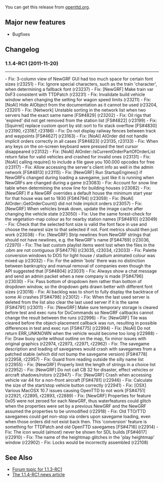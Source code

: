 
{{en/Archive/OpenTTD/Navigation}}
{{en/Archive/OpenTTD/NaviPrevNext|prev=en/Archive/OpenTTD/OpenTTD 1.1.3|next=en/Archive/Lists/Roadmap 1.2|date=TBD}}

You can get this release from [http://www.openttd.org/en/download-testing openttd.org].

==Major new features==

* Bugfixes

==Changelog==

===1.1.4-RC1 (2011-11-20)===
------------------------------------------------------------------------
- Fix: 3-column view of NewGRF GUI had too much space for certain font sizes (r23251)
- Fix: Ignore special characters, such as the train 'character', when determining a fallback font (r23237)
- Fix: [NewGRF] Make train var 0xF3 consistent with TTDPatch (r23231)
- Fix: Invalidate build vehicle window when changing the setting for wagon speed limits (r23211)
- Fix: [NoAI] Hide AIObject from the documentation as it cannot be used (r23204, r23201)
- Fix: [Network] Unstable sorting in the network list when two servers had the exact same name [FS#4829] (r23202)
- Fix: Oil rigs that 'expired' did not get removed from the station list [FS#4822] (r23199)
- Fix: [Squirrel] replace custom qsort by std::sort to fix stack overflow [FS#4830] (r23190, r23187, r23186)
- Fix: Do not display railway fences between track and waypoints [FS#4627] (r23163)
- Fix: [NoAI] AIOrder did not handle implicit orders correctly in all cases [FS#4823] (r23135, r23133)
- Fix: When any keys on the on-screen keyboard were pressed the text cursor disappeared (r23132)
- Fix: [NoAI] AIOrder::IsCurrentOrderPartOfOrderList return false for valid vehicles and crashed for invalid ones (r23131)
- Fix: [NoAI] calling require() to include a file gave you 100.000 opcodes for free (r23117)
- Fix: Allow accessing the server's client info as well in the admin network [FS#4813] (r23115)
- Fix: [NewGRF] Run StartupEngines() if NewGRFs changed during loading a savegame, just like it is running when NewGRFs are changed during a game (r23083)
- Fix: Account for snow line table when determining the snow line for building houses (r23082)
- Fix: [NewGRF] If a NewGRF overrides a default house the minimum start year for that house was set to 1930 [FS#4794] (r23059)
- Fix: [NoAI] AIOrder::GetOrderCount() did not hide implicit orders (r23057)
- Fix: [NewGRF] When vehicles break down, update the image cache after changing the vehicle state (r23050)
- Fix: Use the same forest-check for the vegetation-map colour as for nearby station names [FS#4810] (r23049)
- Fix: Check that the selected font size is valid the font face in use and choose the nearest size to that selected if not. Font metrics should then just work (r23038)
- Fix: [NewGRF] Strip newlines from NewGRF strings that should not have newlines, e.g. the NewGRF's name [FS#4769] (r23036, r22970)
- Fix: The last custom playlist items went lost when the files in the .obm are not contiguous [FS#4776] (r23035, r23034, r23033)
- Fix: Palette conversion windows to DOS for light house / stadium animated colour was mixed up (r23032)
- Fix: For the admin 'bots' there was no distinction between bankruptcy and manual removal of companies even though the API suggested that [FS#4804] (r23031)
- Fix: Always show a chat message and send an admin packet when a new company is made [FS#4796] (r23030)
- Fix: Pass bottom of dropdown item rather than bottom of dropdown window, so the dropdown gets drawn better with different font sizes (r23018)
- Fix: AI backlog was to short to fully display the backtrace of some AI crashes [FS#4798] (r23012)
- Fix: When the last used server is deleted from the list also clear the last used server if it is the same [FS#4791] (r23011)
- Fix: [NewGRF] Make sure temporary storage is cleared before test and exec runs for DoCommands so NewGRF callbacks cannot change the result between the runs (r22996)
- Fix: [NewGRF] Tile was cleared before the object-placement callback was run, resulting in possible differences in test and exec run [FS#4775] (r22994)
- Fix: [NoAI] Do not return ERR_UNKNOWN when the vehicle would become too long (r22988)
- Fix: Draw buoy sprite without outline on the map, fix minor issues with original graphics (r22974, r22973, r22971, r22962)
- Fix: The savegame description and loading of savegames would crash with savegames from a patched stable (which did not bump the savegame version) [FS#4778] (r22958, r22957)
- Fix: Guard from reading outside the silly name list (r22955)
- Fix: [NewGRF] Properly limit the length of strings in a choice list (r22952)
- Fix: [NewGRF] Do not call CB 32 for disaster, effect vehicles or aircraft shadows/rotors (r22947)
- Fix: [NewGRF] Crash when accessing vehicle var 44 for a non-front aircraft [FS#4781] (r22946)
- Fix: Calculate the size of the start/stop vehicle button correctly (r22941)
- Fix: [OSX] Various MacOSX 10.7 issues causing OpenTTD to not work [FS#4751] (r22921, r22895, r22893, r22889)
- Fix: [NewGRF] Properties for feature 0x05 were not zeroed for each NewGRF, thus waterfeatures could glitch when the properties were set by a previous NewGRF and the NewGRF assumed the properties to be unmodified (r22918)
- Fix: Old TTO/TTD savegames could get non-stop via orders upon savegame loading, even when those orders did not exist back then. This 'conversion' feature is something for TTDPatch and old OpenTTD savegames [FS#4716] (r22914)
- Fix: The icon would (almost) never be shown for SDL builds [FS#4617] (r22910)
- Fix: The name of the heightmap glitches in the 'play heightmap' window (r22902)
- Fix: Locks would be incorrectly assembled (r22108)


==See Also==

*[http://www.tt-forums.net/viewtopic.php?f=29&t=56532 Forum topic for 1.1.3-RC1]
*[http://www.openttd.org/en/news/156 The 1.1.4-RC1 news article]
